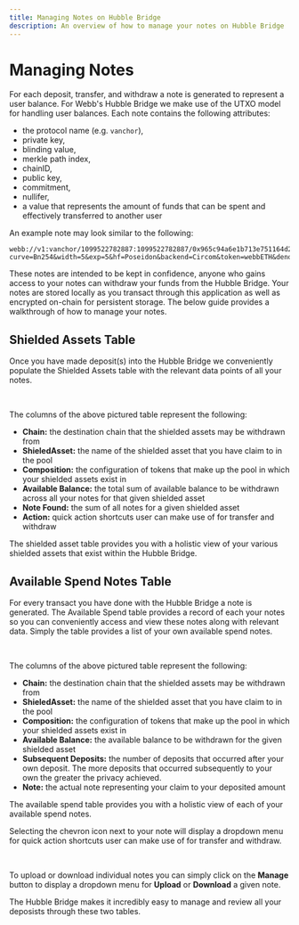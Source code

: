 ```yaml
---
title: Managing Notes on Hubble Bridge
description: An overview of how to manage your notes on Hubble Bridge
---
```



# Managing Notes

For each deposit, transfer, and withdraw a note is generated to represent a user balance. For Webb's Hubble Bridge
we make use of the UTXO model for handling user balances. Each note contains the following attributes:

- the protocol name (e.g. `vanchor`),
- private key,
- blinding value,
- merkle path index,
- chainID,
- public key,
- commitment,
- nullifer,
- a value that represents the amount of funds that can be spent and effectively transferred to another user

An example note may look similar to the following:

```
webb://v1:vanchor/1099522782887:1099522782887/0x965c94a6e1b713e751164d2ba09aa0306f48ee74:0x965c94a6e1b713e751164d2ba09aa0306f48ee74/0000010000aa36a7:0000000000000000003c6568f12e8000:1d81f339efc951a8d19133c4a050159662b28d4021e75c66af29cb93f427b331:003feb82b9da3e335d6312f94670ea0317035d34c4addb31fad674af1f4c8059/?curve=Bn254&width=5&exp=5&hf=Poseidon&backend=Circom&token=webbETH&denom=18&amount=17000000000000000
```

These notes are intended to be kept in confidence, anyone who gains access to your notes can withdraw your funds from
the Hubble Bridge. Your notes are stored locally as you transact through this application as well as encrypted on-chain
for persistent storage. The below guide provides a walkthrough of how to manage your notes.

## Shielded Assets Table

Once you have made deposit(s) into the Hubble Bridge we conveniently populate the Shielded Assets table with the
relevant data points of all your notes.

<br />

<ShieldedAssets />

The columns of the above pictured table represent the following:

- **Chain:** the destination chain that the shielded assets may be withdrawn from
- **ShieledAsset:** the name of the shielded asset that you have claim to in the pool
- **Composition:** the configuration of tokens that make up the pool in which your shielded assets exist in
- **Available Balance:** the total sum of available balance to be withdrawn across all your notes for that given shielded asset
- **Note Found:** the sum of all notes for a given shielded asset
- **Action:** quick action shortcuts user can make use of for transfer and withdraw

The shielded asset table provides you with a holistic view of your various shielded assets that exist within the Hubble Bridge.

## Available Spend Notes Table

For every transact you have done with the Hubble Bridge a note is generated. The Available Spend table provides a record of each
your notes so you can conveniently access and view these notes along with relevant data. Simply the table provides a list
of your own available spend notes.

<br />

<AvailableSpendNotes />

The columns of the above pictured table represent the following:

- **Chain:** the destination chain that the shielded assets may be withdrawn from
- **ShieledAsset:** the name of the shielded asset that you have claim to in the pool
- **Composition:** the configuration of tokens that make up the pool in which your shielded assets exist in
- **Available Balance:** the available balance to be withdrawn for the given shielded asset
- **Subsequent Deposits:** the number of deposits that occurred after your own deposit. The more deposits that occurred subsequently to your own the greater the privacy achieved.
- **Note:** the actual note representing your claim to your deposited amount

The available spend table provides you with a holistic view of each of your available spend notes.

Selecting the chevron icon next to your note will display a dropdown menu for quick action shortcuts user can make use of for transfer and withdraw.

<br />

<AvailableNotesQuick />

To upload or download individual notes you can simply click on the **Manage** button to display a dropdown menu for
**Upload** or **Download** a given note.

<AvailableNotesManage />

The Hubble Bridge makes it incredibly easy to manage and review all your deposists through these two tables.
